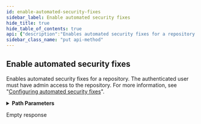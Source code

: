 ```yaml
---
id: enable-automated-security-fixes
sidebar_label: Enable automated security fixes
hide_title: true
hide_table_of_contents: true
api: {"description":"Enables automated security fixes for a repository. The authenticated user must have admin access to the repository. For more information, see \"[Configuring automated security fixes](https://help.github.com/en/articles/configuring-automated-security-fixes)\".","externalDocs":{"description":"API method documentation","url":"https://docs.github.com/rest/reference/repos/#enable-automated-security-fixes"},"operationId":"repos/enable-automated-security-fixes","parameters":[{"in":"path","name":"owner","required":true,"schema":{"type":"string"}},{"in":"path","name":"repo","required":true,"schema":{"type":"string"}}],"responses":{"204":{"description":"Empty response"}},"tags":["repos"],"x-github":{"category":"repos","enabledForGitHubApps":true,"githubCloudOnly":false,"previews":[{"name":"london","note":"Enabling or disabling automated security fixes is currently available for developers to preview. To access this new endpoint during the preview period, you must provide a custom [media type](https://docs.github.com/rest/overview/media-types) in the `Accept` header:\n```shell\napplication/vnd.github.london-preview+json\n```","required":true}],"subcategory":null},"method":"put","path":"/repos/{owner}/{repo}/automated-security-fixes","servers":[{"url":"https://api.github.com"}],"info":{"contact":{"name":"Support","url":"https://support.github.com/contact"},"description":"GitHub's v3 REST API.","license":{"name":"MIT","url":"https://spdx.org/licenses/MIT"},"termsOfService":"https://docs.github.com/articles/github-terms-of-service","title":"GitHub v3 REST API","version":"1.1.4","x-apisguru-categories":["collaboration","developer_tools"],"x-logo":{"url":"https://twitter.com/github/profile_image?size=original"},"x-origin":[{"format":"openapi","url":"https://raw.githubusercontent.com/github/rest-api-description/main/descriptions/api.github.com/api.github.com.json","version":"3.0"}],"x-providerName":"github.com"},"postman":{"name":"Enable automated security fixes","description":{"content":"Enables automated security fixes for a repository. The authenticated user must have admin access to the repository. For more information, see \"[Configuring automated security fixes](https://help.github.com/en/articles/configuring-automated-security-fixes)\".","type":"text/plain"},"url":{"path":["repos",":owner",":repo","automated-security-fixes"],"host":["{{baseUrl}}"],"query":[],"variable":[{"disabled":false,"description":{"content":"(Required) ","type":"text/plain"},"type":"any","value":"","key":"owner"},{"disabled":false,"description":{"content":"(Required) ","type":"text/plain"},"type":"any","value":"","key":"repo"}]},"method":"PUT"}}
sidebar_class_name: "put api-method"
---
```



## Enable automated security fixes



Enables automated security fixes for a repository. The authenticated user must have admin access to the repository. For more information, see &quot;[Configuring automated security fixes](https://help.github.com/en/articles/configuring-automated-security-fixes)&quot;.

<details style={{"marginBottom":"1rem"}}><summary style={{}}><strong>Path Parameters</strong></summary><div><ul><ParamsItem className={"paramsItem"} param={{"in":"path","name":"owner","required":true,"schema":{"type":"string"}}}></ParamsItem><ParamsItem className={"paramsItem"} param={{"in":"path","name":"repo","required":true,"schema":{"type":"string"}}}></ParamsItem></ul></div></details><div><ApiTabs><TabItem label={"204"} value={"204"}><div>

Empty response

</div><div></div></TabItem></ApiTabs></div>
      